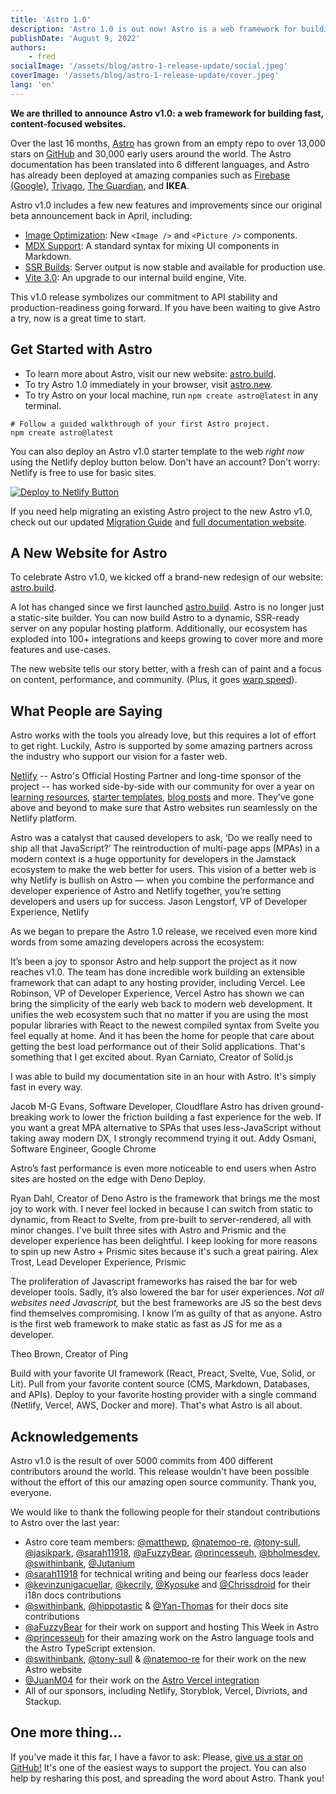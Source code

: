 ```yaml
---
title: 'Astro 1.0'
description: 'Astro 1.0 is out now! Astro is a web framework for building fast, content-focused websites. Performance powered by Astro next-gen island architecture. Learn more about Astro 1.0 release, our new website, and what people are saying about Astro.'
publishDate: 'August 9, 2022'
authors:
    - fred
socialImage: '/assets/blog/astro-1-release-update/social.jpeg'
coverImage: '/assets/blog/astro-1-release-update/cover.jpeg'
lang: 'en'
---
```



**We are thrilled to announce Astro v1.0: a web framework for building fast, content-focused websites.** 

Over the last 16 months, [Astro](https://astro.build/) has grown from an empty repo to over 13,000 stars on [GitHub](https://github.com/withastro/astro) and 30,000 early users around the world. The Astro documentation has been translated into 6 different languages, and Astro has already been deployed at amazing companies such as [Firebase (Google)](https://firebase.blog/), [Trivago](https://tech.trivago.com/), [The Guardian](https://theguardian.engineering/), and **IKEA**. 

Astro v1.0 includes a few new features and improvements since our original beta announcement back in April, including:

- [Image Optimization](https://docs.astro.build/en/guides/integrations-guide/image/): New `<Image />` and `<Picture />` components.
- [MDX Support](https://docs.astro.build/en/guides/integrations-guide/mdx/): A standard syntax for mixing UI components in Markdown.
- [SSR Builds](https://docs.astro.build/en/guides/server-side-rendering/): Server output is now stable and available for production use.
- [Vite 3.0](https://vitejs.dev/blog/announcing-vite3.html#dev-improvements): An upgrade to our internal build engine, Vite.

This v1.0 release symbolizes our commitment to API stability and production-readiness going forward. If you have been waiting to give Astro a try, now is a great time to start.

## Get Started with Astro

- To learn more about Astro, visit our new website: [astro.build](https://astro.build).
- To try Astro 1.0 immediately in your browser, visit [astro.new](https://astro.new). 
- To try Astro on your local machine, run `npm create astro@latest` in any terminal.

```
# Follow a guided walkthrough of your first Astro project.
npm create astro@latest
```

You can also deploy an Astro v1.0 starter template to the web *right now* using the Netlify deploy button below. Don't have an account? Don't worry: Netlify is free to use for basic sites.

<a href="https://app.netlify.com/start/deploy?repository=https://github.com/netlify-templates/astro-quickstart"><img src="https://www.netlify.com/img/deploy/button.svg" alt="Deploy to Netlify Button" /></a>

If you need help migrating an existing Astro project to the new Astro v1.0, check out our updated [Migration Guide](https://docs.astro.build/en/migrate/) and [full documentation website](https://docs.astro.build/).

## A New Website for Astro

To celebrate Astro v1.0, we kicked off a brand-new redesign of our website: [astro.build](https://astro.build).

<BlogContentImage src={websiteImg} alt="The brand new astro.build redesign" />

A lot has changed since we first launched [astro.build](https://astro.build). Astro is no longer just a static-site builder. You can now build Astro to a dynamic, SSR-ready server on any popular hosting platform. Additionally, our ecosystem has exploded into 100+ integrations and keeps growing to cover more and more features and use-cases.

The new website tells our story better, with a fresh can of paint and a focus on content, performance, and community. (Plus, it goes [warp speed](/#warp-speed)).

## What People are Saying

Astro works with the tools you already love, but this requires a lot of effort to get right. Luckily, Astro is supported by some amazing partners across the industry who support our vision for a faster web.

[Netlify](https://www.netlify.com/) -- Astro's Official Hosting Partner and long-time sponsor of the project -- has worked side-by-side with our community for over a year on [learning resources](https://docs.netlify.com/integrations/frameworks/astro/), [starter templates](https://github.com/netlify-templates/astro-quickstart), [blog posts](https://www.netlify.com/blog/how-to-deploy-astro/) and more. They've gone above and beyond to make sure that Astro websites run seamlessly on the Netlify platform.

<Testimonial>
  <Icon slot="logo" name="logos:netlify" height="48" />
  <span slot="quote">Astro was a catalyst that caused developers to ask, ‘Do we really need to ship all that JavaScript?’ The reintroduction of multi-page apps (MPAs) in a modern context is a huge opportunity for developers in the Jamstack ecosystem to make the web better for users. This vision of a better web is why Netlify is bullish on Astro — when you combine the performance and developer experience of Astro and Netlify together, you’re setting developers and users up for success.</span>
  <span slot="cite">Jason Lengstorf, VP of Developer Experience, Netlify</span>
</Testimonial>

As we began to prepare the Astro 1.0 release, we received even more kind words from some amazing developers across the ecosystem:

<Testimonial>
  <Icon slot="logo" name="logos:vercel-icon" width="48" />
  <span slot="quote">It’s been a joy to sponsor Astro and help support the project as it now reaches v1.0. The team has done incredible work building an extensible framework that can adapt to any hosting provider, including Vercel.</span>
  <span slot="cite">Lee Robinson, VP of Developer Experience, Vercel</span>
</Testimonial>

<Testimonial>
  <Icon slot="logo" name="logos:solidjs-icon" width="48" />
  <span slot="quote">Astro has shown we can bring the simplicity of the early web back to modern web development. It unifies the web ecosystem such that no matter if you are using the most popular libraries with React to the newest compiled syntax from Svelte you feel equally at home. And it has been the home for people that care about getting the best load performance out of their Solid applications. That's something that I get excited about.</span>
  <span slot="cite">Ryan Carniato, Creator of Solid.js</span>
</Testimonial>

<Testimonial>
  <Icon slot="logo" name="logos:cloudflare" width="48" />
  <p slot="quote">I was able to build my documentation site in an hour with Astro. It's simply fast in every way.</p>
  <span slot="cite">Jacob M-G Evans, Software Developer, Cloudflare</span>
</Testimonial>

<Testimonial>
  <Icon slot="logo" name="logos:chrome" width="48" />
  <span slot="quote">Astro has driven ground-breaking work to lower the friction building a fast experience for the web. If you want a great MPA alternative to SPAs that uses less-JavaScript without taking away modern DX, I strongly recommend trying it out.</span>
  <span slot="cite">Addy Osmani, Software Engineer, Google Chrome</span>
</Testimonial>

<Testimonial>
  <Icon slot="logo" name="logos:deno" width="48" />
  <p slot="quote">Astro’s fast performance is even more noticeable to end users when Astro sites are hosted on the edge with Deno Deploy.</p>
  <span slot="cite">Ryan Dahl, Creator of Deno</span>
</Testimonial>

<Testimonial>
  <Icon slot="logo" name="logos:prismic-icon" width="48" />
  <span slot="quote"> Astro is the framework that brings me the most joy to work with. I never feel locked in because I can switch from static to dynamic, from React to Svelte, from pre-built to server-rendered, all with minor changes. I've built three sites with Astro and Prismic and the developer experience has been delightful. I keep looking for more reasons to spin up new Astro + Prismic sites because it's such a great pairing.</span>
  <span slot="cite">Alex Trost, Lead Developer Experience, Prismic</span>
</Testimonial>

<Testimonial>
  <Icon slot="logo" name="logos/ping" width="48" style="fill: #e24a8d;" />
  <p slot="quote">The proliferation of Javascript frameworks has raised the bar for web developer tools. Sadly, it’s also lowered the bar for user experiences. <em>Not all websites need Javascript,</em> but the best frameworks are JS so the best devs find themselves compromising. I know I’m as guilty of that as anyone. Astro is the first web framework to make static as fast as JS for me as a developer.</p>
  <span slot="cite">Theo Brown, Creator of Ping</span>
</Testimonial>





Build with your favorite UI framework (React, Preact, Svelte, Vue, Solid, or Lit). Pull from your favorite content source (CMS, Markdown, Databases, and APIs). Deploy to your favorite hosting provider with a single command (Netlify, Vercel, AWS, Docker and more). That's what Astro is all about.

## Acknowledgements

Astro v1.0 is the result of over 5000 commits from 400 different contributors around the world. This release wouldn't have been possible without the effort of this our amazing open source community. Thank you, everyone.

We would like to thank the following people for their standout contributions to Astro over the last year:

- Astro core team members: [@matthewp](https://github.com/matthewp), [@natemoo-re](https://github.com/natemoo-re), [@tony-sull](https://github.com/tony-sull), [@jasikpark](https://github.com/jasikpark), [@sarah11918](https://github.com/sarah11918), [@aFuzzyBear](https://github.com/aFuzzyBear), [@princesseuh](https://github.com/princesseuh), [@bholmesdev](https://github.com/bholmesdev), [@swithinbank](https://github.com/delucis), [@Jutanium](https://github.com/Jutanium)
- [@sarah11918](https://github.com/sarah11918) for technical writing and being our fearless docs leader
- [@kevinzunigacuellar](https://github.com/kevinzunigacuellar), [@kecrily](https://github.com/kecrily), [@Kyosuke](https://github.com/Kyosuke) and [@Chrissdroid](https://github.com/Chrissdroid) for their i18n docs contributions
- [@swithinbank](https://github.com/delucis), [@hippotastic](https://github.com/hippotastic) & [@Yan-Thomas](https://github.com/Yan-Thomas) for their docs site contributions
- [@aFuzzyBear](https://github.com/aFuzzyBear) for their work on support and hosting This Week in Astro
- [@princesseuh](https://github.com/princesseuh) for their amazing work on the Astro language tools and the Astro TypeScript extension.
- [@swithinbank](https://github.com/delucis), [@tony-sull](https://github.com/tony-sull) &  [@natemoo-re](https://github.com/natemoo-re) for their work on the new Astro website
- [@JuanM04](https://github.com/JuanM04) for their work on the [Astro Vercel integration](https://docs.astro.build/en/guides/integrations-guide/vercel/)
- All of our sponsors, including Netlify, Storyblok, Vercel, Divriots, and Stackup.

## One more thing...

If you've made it this far, I have a favor to ask: Please, [give us a star on GitHub!](https://github.com/withastro/astro) It's one of the easiest ways to support the project. You can also help by resharing this post, and spreading the word about Astro. Thank you!